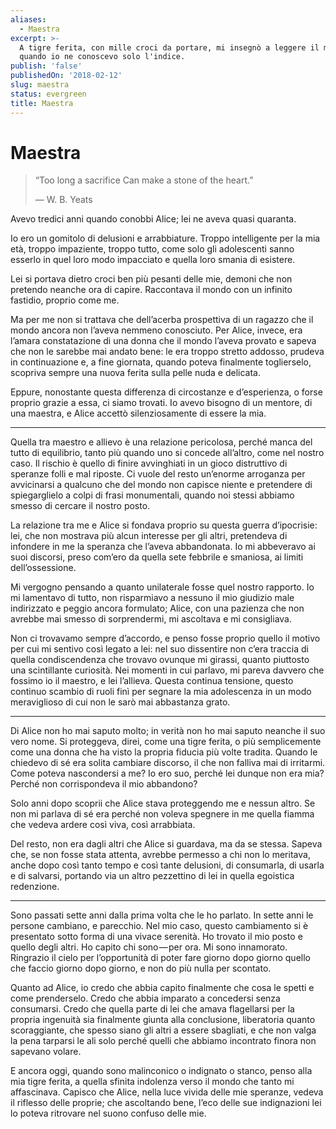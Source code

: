 ```yaml
---
aliases:
  - Maestra
excerpt: >-
  A tigre ferita, con mille croci da portare, mi insegnò a leggere il mondo
  quando io ne conoscevo solo l'indice.
publish: 'false'
publishedOn: '2018-02-12'
slug: maestra
status: evergreen
title: Maestra
---
```

# Maestra

> “Too long a sacrifice
> Can make a stone of the heart.”
>
> — W. B. Yeats

Avevo tredici anni quando conobbi Alice; lei ne aveva quasi quaranta.

Io ero un gomitolo di delusioni e arrabbiature. Troppo intelligente per la mia età, troppo impaziente, troppo tutto, come solo gli adolescenti sanno esserlo in quel loro modo impacciato e quella loro smania di esistere.

Lei si portava dietro croci ben più pesanti delle mie, demoni che non pretendo neanche ora di capire. Raccontava il mondo con un infinito fastidio, proprio come me.

Ma per me non si trattava che dell’acerba prospettiva di un ragazzo che il mondo ancora non l’aveva nemmeno conosciuto. Per Alice, invece, era l’amara constatazione di una donna che il mondo l’aveva provato e sapeva che non le sarebbe mai andato bene: le era troppo stretto addosso, prudeva in continuazione e, a fine giornata, quando poteva finalmente toglierselo, scopriva sempre una nuova ferita sulla pelle nuda e delicata.

Eppure, nonostante questa differenza di circostanze e d’esperienza, o forse proprio grazie a essa, ci siamo trovati. Io avevo bisogno di un mentore, di una maestra, e Alice accettò silenziosamente di essere la mia.

---

Quella tra maestro e allievo è una relazione pericolosa, perché manca del tutto di equilibrio, tanto più quando uno si concede all’altro, come nel nostro caso. Il rischio è quello di finire avvinghiati in un gioco distruttivo di speranze folli e mal riposte. Ci vuole del resto un’enorme arroganza per avvicinarsi a qualcuno che del mondo non capisce niente e pretendere di spiegarglielo a colpi di frasi monumentali, quando noi stessi abbiamo smesso di cercare il nostro posto.

La relazione tra me e Alice si fondava proprio su questa guerra d’ipocrisie: lei, che non mostrava più alcun interesse per gli altri, pretendeva di infondere in me la speranza che l’aveva abbandonata. Io mi abbeveravo ai suoi discorsi, preso com’ero da quella sete febbrile e smaniosa, ai limiti dell’ossessione.

Mi vergogno pensando a quanto unilaterale fosse quel nostro rapporto. Io mi lamentavo di tutto, non risparmiavo a nessuno il mio giudizio male indirizzato e peggio ancora formulato; Alice, con una pazienza che non avrebbe mai smesso di sorprendermi, mi ascoltava e mi consigliava.

Non ci trovavamo sempre d’accordo, e penso fosse proprio quello il motivo per cui mi sentivo così legato a lei: nel suo dissentire non c’era traccia di quella condiscendenza che trovavo ovunque mi girassi, quanto piuttosto una scintillante curiosità. Nei momenti in cui parlavo, mi pareva davvero che fossimo io il maestro, e lei l’allieva. Questa continua tensione, questo continuo scambio di ruoli finì per segnare la mia adolescenza in un modo meraviglioso di cui non le sarò mai abbastanza grato.

---

Di Alice non ho mai saputo molto; in verità non ho mai saputo neanche il suo vero nome. Si proteggeva, direi, come una tigre ferita, o più semplicemente come una donna che ha visto la propria fiducia più volte tradita. Quando le chiedevo di sé era solita cambiare discorso, il che non falliva mai di irritarmi. Come poteva nascondersi a me? Io ero suo, perché lei dunque non era mia? Perché non corrispondeva il mio abbandono?

Solo anni dopo scoprii che Alice stava proteggendo me e nessun altro. Se non mi parlava di sé era perché non voleva spegnere in me quella fiamma che vedeva ardere così viva, così arrabbiata.

Del resto, non era dagli altri che Alice si guardava, ma da se stessa. Sapeva che, se non fosse stata attenta, avrebbe permesso a chi non lo meritava, anche dopo così tanto tempo e così tante delusioni, di consumarla, di usarla e di salvarsi, portando via un altro pezzettino di lei in quella egoistica redenzione.

---

Sono passati sette anni dalla prima volta che le ho parlato. In sette anni le persone cambiano, e parecchio. Nel mio caso, questo cambiamento si è presentato sotto forma di una vivace serenità. Ho trovato il mio posto e quello degli altri. Ho capito chi sono — per ora. Mi sono innamorato. Ringrazio il cielo per l’opportunità di poter fare giorno dopo giorno quello che faccio giorno dopo giorno, e non do più nulla per scontato.

Quanto ad Alice, io credo che abbia capito finalmente che cosa le spetti e come prenderselo. Credo che abbia imparato a concedersi senza consumarsi. Credo che quella parte di lei che amava flagellarsi per la propria ingenuità sia finalmente giunta alla conclusione, liberatoria quanto scoraggiante, che spesso siano gli altri a essere sbagliati, e che non valga la pena tarparsi le ali solo perché quelli che abbiamo incontrato finora non sapevano volare.

E ancora oggi, quando sono malinconico o indignato o stanco, penso alla mia tigre ferita, a quella sfinita indolenza verso il mondo che tanto mi affascinava. Capisco che Alice, nella luce vivida delle mie speranze, vedeva il riflesso delle proprie; che ascoltando bene, l’eco delle sue indignazioni lei lo poteva ritrovare nel suono confuso delle mie.

